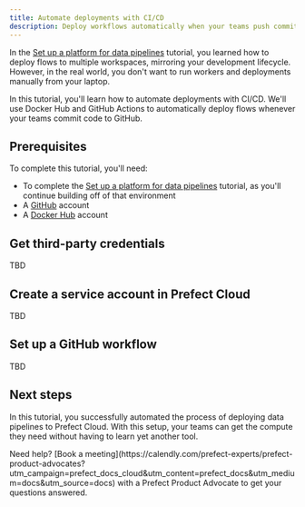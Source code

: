 ```yaml
---
title: Automate deployments with CI/CD
description: Deploy workflows automatically when your teams push commits to GitHub
---
```


In the [Set up a platform for data pipelines](/v3/tutorials/platform) tutorial, you learned how to deploy flows to multiple workspaces, mirroring your development lifecycle.
However, in the real world, you don't want to run workers and deployments manually from your laptop.

In this tutorial, you'll learn how to automate deployments with CI/CD.
We'll use Docker Hub and GitHub Actions to automatically deploy flows whenever your teams commit code to GitHub.

## Prerequisites

To complete this tutorial, you'll need:

- To complete the [Set up a platform for data pipelines](/v3/tutorials/platform) tutorial, as you'll continue building off of that environment
- A [GitHub](https://github.com) account
- A [Docker Hub](https://hub.docker.com) account

## Get third-party credentials

TBD

## Create a service account in Prefect Cloud

TBD

## Set up a GitHub workflow

TBD

## Next steps

In this tutorial, you successfully automated the process of deploying data pipelines to Prefect Cloud.
With this setup, your teams can get the compute they need without having to learn yet another tool.

<Tip>
Need help? [Book a meeting](https://calendly.com/prefect-experts/prefect-product-advocates?utm_campaign=prefect_docs_cloud&utm_content=prefect_docs&utm_medium=docs&utm_source=docs) with a Prefect Product Advocate to get your questions answered.
</Tip>